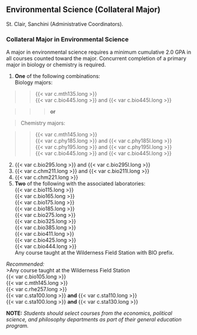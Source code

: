 ## Environmental Science (Collateral Major) {#sec-environmental-science}
St. Clair, Sanchini (Administrative Coordinators).

### Collateral Major in Environmental Science
A major in environmental science requires a minimum cumulative 2.0 GPA in all courses counted toward the major. 
Concurrent completion of a primary major in biology or chemistry is required.

1. **One** of the following combinations:  
Biology majors:  

>>{{< var c.mth135.long >}}    
>>{{< var c.bio445.long >}} and {{< var c.bio445l.long >}}  
	
>>>**or**    

>Chemistry majors:  

>>{{< var c.mth145.long >}}    	
>>{{< var c.phy185.long >}} and {{< var c.phy185l.long >}}    
>>{{< var c.phy195.long >}} and {{< var c.phy195l.long >}}    
>>{{< var c.bio445.long >}} and {{< var c.bio445l.long >}}    

2. {{< var c.bio295.long >}} and {{< var c.bio295l.long >}}  
3. {{< var c.chm211.long >}} and {{< var c.bio211l.long >}}  
4. {{< var c.chm221.long >}}  
5. **Two** of the following with the associated laboratories:  
	{{< var c.bio115.long >}}  
	{{< var c.bio165.long >}}  
	{{< var c.bio175.long >}}  
	{{< var c.bio185.long >}}  
	{{< var c.bio275.long >}}  
	{{< var c.bio325.long >}}  
	{{< var c.bio385.long >}}  
	{{< var c.bio411.long >}}  
	{{< var c.bio425.long >}}  
	{{< var c.bio444.long >}}  
Any course taught at the Wilderness Field Station with BIO prefix.

*Recommended:*  
>Any course taught at the Wilderness Field Station  
	{{< var c.bio105.long >}}  
	{{< var c.mth145.long >}}  
	{{< var c.rhe257.long >}}  
	{{< var c.sta100.long >}} **and** {{< var c.sta110.long >}}  
	{{< var c.sta100.long >}} **and** {{< var c.sta130.long >}}  

**NOTE:**  *Students should select courses from the economics, political science, and philosophy departments as part of their general education program.*





